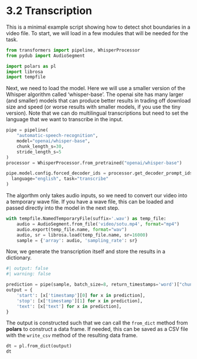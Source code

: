 # 3.2 Transcription {.unnumbered}

This is a minimal example script showing how to detect shot
boundaries in a video file. To start, we will load in a few
modules that will be needed for the task.

```python
from transformers import pipeline, WhisperProcessor
from pydub import AudioSegment

import polars as pl
import librosa
import tempfile
```

Next, we need to load the model. Here we will use a smaller
version of the Whisper algorithm called 'whisper-base'. The
openai site has many larger (and smaller) models that can 
produce better results in trading off download size and speed
(or worse results with smaller models, if you use the tiny
version). Note that we can do multilingual transcriptions
but need to set the language that we want to transcribe in
the input.

```python
pipe = pipeline(
    "automatic-speech-recognition",
    model="openai/whisper-base",
    chunk_length_s=30,
    stride_length_s=5
)
processor = WhisperProcessor.from_pretrained("openai/whisper-base")

pipe.model.config.forced_decoder_ids = processor.get_decoder_prompt_ids(
  language="english", task="transcribe"
)
```

The algorthm only takes audio inputs, so we need to convert our
video into a temporary wave file. If you have a wave file, this can
be loaded and passed directly into the model in the next step.

```python
with tempfile.NamedTemporaryFile(suffix='.wav') as temp_file:
    audio = AudioSegment.from_file('video/sotu.mp4', format="mp4")
    audio.export(temp_file.name, format="wav")
    audio, sr = librosa.load(temp_file.name, sr=16000)
    sample = {'array': audio, 'sampling_rate': sr}
```

Now, we generate the transcription itself and store the results
in a dictionary.

```python
#| output: false
#| warning: false

prediction = pipe(sample, batch_size=8, return_timestamps='word')["chunks"]
output = {
    'start': [x['timestamp'][0] for x in prediction],
    'stop': [x['timestamp'][1] for x in prediction],
    'text': [x['text'] for x in prediction],
}
```

The output is constructed such that we can call the `from_dict`
method from **polars** to construct a data frame. If needed, this
can be saved as a CSV file with the `write_csv` method of the
resulting data frame.

```python
dt = pl.from_dict(output)
dt
```
